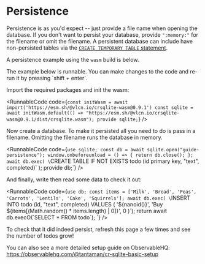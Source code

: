 
<DocGlobals />

# Persistence

Persistence is as you'd expect -- just provide a file name when opening the database. If you don't want to persist your database, provide `":memory:"` for the filename or omit the filename. A persistent database can include have non-persisted tables via the [`CREATE TEMPORARY TABLE` statement](https://www.sqlite.org/lang_createtable.html).

A persistence example using the `wasm` build is below.

<Callout type="info">
The example below is runnable. You can make changes to the code and re-run it by pressing `shift + enter`.
</Callout>

Import the required packages and init the wasm:

<RunnableCode
  code={`const initWasm = await import('https://esm.sh/@vlcn.io/crsqlite-wasm@0.9.1')
const sqlite = await initWasm.default(() => "https://esm.sh/@vlcn.io/crsqlite-wasm@0.9.1/dist/crsqlite.wasm");
provide sqlite;`}
/>

Now create a database. To make it persisted all you need to do is pass in a filename. Omitting the filename runs the database in memory.

<RunnableCode
  code={`use sqlite;
const db = await sqlite.open("guide-persistence");
window.onbeforeunload = () => {
  return db.close();
};
await db.exec(
\`CREATE TABLE IF NOT EXISTS todo (id primary key, "text", completed)\`
);
provide db;`}
/>

And finally, write then read some data to check it out:

<RunnableCode
  code={`use db;
const items = ['Milk', 'Bread', 'Peas', 'Carrots', 'Lentils', 'Cake', 'Squirrels'];
await db.exec(
  \`INSERT INTO todo (id, "text", completed) VALUES (
    '\${nanoid()}',
    'Buy \${items[(Math.random() * items.length) | 0]}',
    0
  )\`);
return await db.execO(\`SELECT * FROM todo\`);
`}
/>

To check that it did indeed persist, refresh this page a few times and see the number of todos grow!

You can also see a more detailed setup guide on ObservableHQ: https://observablehq.com/@tantaman/cr-sqlite-basic-setup
